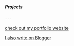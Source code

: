 ##### Projects 


    ---


     

 [check out  my portfolio website](https://flyingsonu122.github.io/)

 [I also write on Blogger](https://singlebucks.blogspot.com/)



